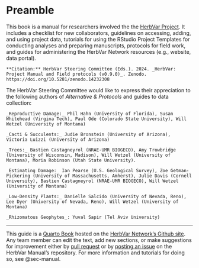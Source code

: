 
# Preamble {.unnumbered}

This book is a manual for researchers involved the the [HerbVar Project](https://herbvar.org/). It includes a checklist for new collaborators, guidelines on accessing, adding, and using project data, tutorials for using the RStudio Project Templates for conducting analyses and preparing manuscripts, protocols for field work, and guides for administering the HerbVar Network resources (e.g., website, data portal). 

    **Citation:** HerbVar Steering Committee (Eds.). 2024. _HerbVar: Project Manual and Field protocols (v0.9.0)_. Zenodo. https://doi.org/10.5281/zenodo.14232308

The HerbVar Steering Committee would like to express their appreciation to the following authors of _Alternative & Protocols_ and guides to data collection: 

    _Reproductive Damage:_ Phil Hahn (University of Florida), Susan Whitehead (Virgina Tech), Paul Ode (Colorado State University), Will Wetzel (University of Montana)

    _Cacti & Succulents:_ Judie Bronstein (University of Arizona), Victoria Luizzi (University of Arizona)

    _Trees:_ Bastien Castagneyrol (NRAE-UMR BIOGECO), Amy Trowbridge (University of Wisconsin, Madison), Will Wetzel (University of Montana), Moria Robinson (Utah State University).

    _Estimating Damage:_ Ian Pearse (U.S. Geological Survey), Zoe Getman-Pickering (University of Massachusetts, Amherst), Julie Davis (Cornell University), Bastien Castagneyrol (NRAE-UMR BIOGECO), Will Wetzel (University of Montana)

    _Low-Density Plants:_ Danielle Salcido (University of Nevada, Reno), Lee Dyer (University of Nevada, Reno), Will Wetzel (University of Montana)

    _Rhizomatous Geophytes_: Yuval Sapir (Tel Aviv University) 

--- 

This guide is a [Quarto Book](https://quarto.org/docs/books) hosted on the [HerbVar Network's Github site](https://github.com/HerbVar-Network). Any team member can edit the text, add new sections, or make suggestions for improvement either by [pull request](https://github.com/HerbVar-Network/project_manual/pulls) or by [posting an issue](https://github.com/HerbVar-Network/project_manual/issues) on the HerbVar Manual's repository. For more information and tutorials for doing so, see @sec-manual. 
